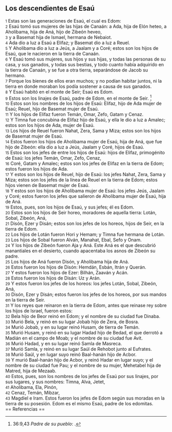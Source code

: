 == Los descendientes de Esaú ==

{{anchor|1}} <small>1</small> Estas son las generaciones de Esaú, el cual es Edom:<br>
{{anchor|2}} <small>2</small> Esaú tomó sus mujeres de las hijas de Canaán: a Ada, hija de Elón heteo, a Aholibama, hija de Aná, hijo de Zibeón heveo,<br>
{{anchor|3}} <small>3</small> y a Basemat hija de Ismael, hermana de Nebaiot.<br>
{{anchor|4}} <small>4</small> Ada dio a luz a Esaú a Elifaz; y Basemat dio a luz a Reuel.<br>
{{anchor|5}} <small>5</small> Y Aholibama dio a luz a Jeús, a Jaalam y a Coré; estos son los hijos de Esaú, que le nacieron en la tierra de Canaán.<br>
{{anchor|6}} <small>6</small> Y Esaú tomó sus mujeres, sus hijos y sus hijas, y todas las personas de su casa, y sus ganados, y todas sus bestias, y todo cuanto había adquirido en la tierra de Canaán, y se fue a otra tierra, separándose de Jacob su hermano.<br>
{{anchor|7}} <small>7</small> Porque los bienes de ellos eran muchos; y no podían habitar juntos, ni la tierra en donde moraban los podía sostener a causa de sus ganados.<br>
{{anchor|8}} <small>8</small> Y Esaú habitó en el monte de Seir; Esaú es Edom.<br>
{{anchor|9}} <small>9</small> Estos son los linajes de Esaú, padre de Edom, en el monte de Seir. <ref>36:9,43 ''Padre de su pueblo'': {{lib|LU|70|6|2}}.</ref><br>
{{anchor|10}} <small>10</small> Estos son los nombres de los hijos de Esaú: Elifaz, hijo de Ada mujer de Esaú; Reuel, hijo de Basemat mujer de Esaú.<br>
{{anchor|11}} <small>11</small> Y los hijos de Elifaz fueron Temán, Omar, Zefo, Gatam y Cenaz.<br>
{{anchor|12}} <small>12</small> Y Timna fue concubina de Elifaz hijo de Esaú, y ella le dio a luz a Amalec; estos son los hijos de Ada, mujer de Esaú.<br>
{{anchor|13}} <small>13</small> Los hijos de Reuel fueron Nahat, Zera, Sama y Miza; estos son los hijos de Basemat mujer de Esaú.<br>
{{anchor|14}} <small>14</small> Estos fueron los hijos de Aholibama mujer de Esaú, hija de Aná, que fue hijo de Zibeón: ella dio a luz a Jeús, Jaalam y Coré, hijos de Esaú.<br>
{{anchor|15}} <small>15</small> Estos son los jefes de entre los hijos de Esaú: hijos de Elifaz, primogénito de Esaú: los jefes Temán, Omar, Zefo, Cenaz,<br>
{{anchor|16}} <small>16</small> Coré, Gatam y Amalec; estos son los jefes de Elifaz en la tierra de Edom; estos fueron los hijos de Ada.<br>
{{anchor|17}} <small>17</small> Y estos son los hijos de Reuel, hijo de Esaú: los jefes Nahat, Zera, Sama y Miza; estos son los jefes de la línea de Reuel en la tierra de Edom; estos hijos vienen de Basemat mujer de Esaú.<br>
{{anchor|18}} <small>18</small> Y estos son los hijos de Aholibama mujer de Esaú: los jefes Jeús, Jaalam y Coré; estos fueron los jefes que salieron de Aholibama mujer de Esaú, hija de Aná.<br>
{{anchor|19}} <small>19</small> Estos, pues, son los hijos de Esaú, y sus jefes; él es Edom.<br>
{{anchor|20}} <small>20</small> Estos son los hijos de Seir horeo, moradores de aquella tierra: Lotán, Sobal, Zibeón, Aná,<br>
{{anchor|21}} <small>21</small> Disón, Ezer y Disán; estos son los jefes de los horeos, hijos de Seir, en la tierra de Edom.<br>
{{anchor|22}} <small>22</small> Los hijos de Lotán fueron Hori y Hemam; y Timna fue hermana de Lotán.<br>
{{anchor|23}} <small>23</small> Los hijos de Sobal fueron Alván, Manahat, Ebal, Sefo y Onam.<br>
{{anchor|24}} <small>24</small> Y los hijos de Zibeón fueron Aja y Aná. Este Aná es el que descubrió manantiales en el desierto, cuando apacentaba los asnos de Zibeón su padre.<br>
{{anchor|25}} <small>25</small> Los hijos de Aná fueron Disón, y Aholibama hija de Aná.<br>
{{anchor|26}} <small>26</small> Estos fueron los hijos de Disón: Hemdán, Esbán, Itrán y Querán.<br>
{{anchor|27}} <small>27</small> Y estos fueron los hijos de Ezer: Bilhán, Zaaván y Acán.<br>
{{anchor|28}} <small>28</small> Estos fueron los hijos de Disán: Uz y Arán.<br>
{{anchor|29}} <small>29</small> Y estos fueron los jefes de los horeos: los jefes Lotán, Sobal, Zibeón, Aná,<br>
{{anchor|30}} <small>30</small> Disón, Ezer y Disán; estos fueron los jefes de los horeos, por sus mandos en la tierra de Seir.<br>
{{anchor|31}} <small>31</small> Y los reyes que reinaron en la tierra de Edom, antes que reinase rey sobre los hijos de Israel, fueron estos:<br>
{{anchor|32}} <small>32</small> Bela hijo de Beor reinó en Edom; y el nombre de su ciudad fue Dinaba.<br>
{{anchor|33}} <small>33</small> Murió Bela, y reinó en su lugar Jobab hijo de Zera, de Bosra.<br>
{{anchor|34}} <small>34</small> Murió Jobab, y en su lugar reinó Husam, de tierra de Temán.<br>
{{anchor|35}} <small>35</small> Murió Husam, y reinó en su lugar Hadad hijo de Bedad, el que derrotó a Madián en el campo de Moab; y el nombre de su ciudad fue Avit.<br>
{{anchor|36}} <small>36</small> Murió Hadad, y en su lugar reinó Samla de Masreca.<br>
{{anchor|37}} <small>37</small> Murió Samla, y reinó en su lugar Saúl de Rehobot junto al Eufrates.<br>
{{anchor|38}} <small>38</small> Murió Saúl, y en lugar suyo reinó Baal-hanán hijo de Acbor.<br>
{{anchor|39}} <small>39</small> Y murió Baal-hanán hijo de Acbor, y reinó Hadar en lugar suyo; y el nombre de su ciudad fue Pau; y el nombre de su mujer, Mehetabel hija de Matred, hija de Mezaab.<br>
{{anchor|40}} <small>40</small> Estos, pues, son los nombres de los jefes de Esaú por sus linajes, por sus lugares, y sus nombres: Timna, Alva, Jetet,<br>
{{anchor|41}} <small>41</small> Aholibama, Ela, Pinón,<br>
{{anchor|42}} <small>42</small> Cenaz, Temán, Mibzar,<br>
{{anchor|43}} <small>43</small> Magdiel e Iram. Estos fueron los jefes de Edom según sus moradas en la tierra de su posesión. Edom es el mismo Esaú, padre de los edomitas.<br>
== Referencias ==

<references />
